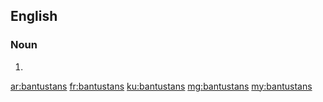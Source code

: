 ==English==

===Noun===
{{head|en|noun plural form}}

# {{plural of|bantustan|lang=en}}

[[ar:bantustans]]
[[fr:bantustans]]
[[ku:bantustans]]
[[mg:bantustans]]
[[my:bantustans]]
